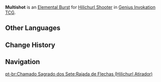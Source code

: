 {{Genius Invokation TCG Skill Infobox
|image      = Multishot Character Card Skill.png
|type       = Elemental Burst
|character  = Hilichurl Shooter
|matching   = 3
|energy     = 2
|effect     = Deals 5 {{Color|Physical DMG}}.
|order      = 2
}}
'''Multishot''' is an [[Character Card Elemental Burst|Elemental Burst]] for [[Hilichurl Shooter (Character Card)|Hilichurl Shooter]] in [[Genius Invokation TCG]].

==Other Languages==
{{Other Languages
|en      = Multishot
|zhs     = 几支一起
|zhs_rm  = Jǐzhī Yīqǐ
|zht     = 幾枝一起
|zht_rm  = Jǐzhī Yīqǐ
|zh_tl   = Many Arrows Together
|ja      = 斉射
|ja_rm   = Seisha
|ja_tl   = {{w|Salvo}}
|ko      = 다발 사격
|ko_tl   = Mutiple Shooting
|es      = Multiflechazo
|es_tl   = Multi-Arrow Shot
|fr      = Multitir
|fr_tl   = Multishot
|ru      = Многострел
|ru_tl   = Multishot
|th      = Multishot
|vi      = Bắn Liên Tục
|vi_tl   = 
|de      = Pfeilfächer
|de_tl   = Arrow Fan
|id      = Multishot
|pt      = Rajada de Flechas
|pt_tl   = 
|tr      = Ok Üstadı
|tr_tl   = 
|it      = Raffica di frecce
|it_tl   = Barrage of Arrows
}}

==Change History==
{{Change History|3.3}}

==Navigation==
{{Genius Invokation TCG Skill Navbox|Hilichurl Shooter}}
[[pt-br:Chamado Sagrado dos Sete:Rajada de Flechas (Hilichurl Atirador)]]